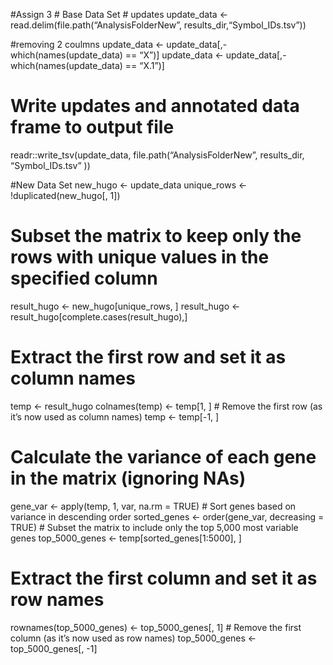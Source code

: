 #Assign 3
# Base Data Set 
# updates
update_data <- read.delim(file.path("AnalysisFolderNew",
  results_dir,"Symbol_IDs.tsv"))

#removing 2 coulmns 
update_data <- update_data[,-which(names(update_data) == "X")]
update_data <- update_data[,-which(names(update_data) == "X.1")]

# Write updates and annotated data frame to output file
readr::write_tsv(update_data, file.path("AnalysisFolderNew",
  results_dir,
  "Symbol_IDs.tsv" 
))



#New Data Set
new_hugo <- update_data
unique_rows <- !duplicated(new_hugo[, 1])

# Subset the matrix to keep only the rows with unique values in the specified column
result_hugo <- new_hugo[unique_rows, ]
result_hugo <- result_hugo[complete.cases(result_hugo),]


# Extract the first row and set it as column names
temp <- result_hugo
colnames(temp) <- temp[1, ]
# Remove the first row (as it's now used as column names)
temp <- temp[-1, ]


# Calculate the variance of each gene in the matrix (ignoring NAs)
gene_var <- apply(temp, 1, var, na.rm = TRUE)
# Sort genes based on variance in descending order
sorted_genes <- order(gene_var, decreasing = TRUE)
# Subset the matrix to include only the top 5,000 most variable genes
top_5000_genes <- temp[sorted_genes[1:5000], ]


# Extract the first column and set it as row names
rownames(top_5000_genes) <- top_5000_genes[, 1]
# Remove the first column (as it's now used as row names)
top_5000_genes <- top_5000_genes[, -1]

